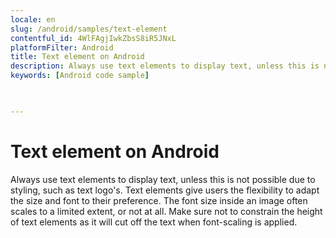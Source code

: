```yaml
---
locale: en
slug: /android/samples/text-element
contentful_id: 4WlFAgjIwkZbsS8iR5JNxL
platformFilter: Android
title: Text element on Android
description: Always use text elements to display text, unless this is not possible due to styling, such as text logo's.
keywords: [Android code sample]


	
---
```


# Text element on Android

Always use text elements to display text, unless this is not possible due to styling, such as text logo's. Text elements give users the flexibility to adapt the size and font to their preference. The font size inside an image often scales to a limited extent, or not at all. Make sure not to constrain the height of text elements as it will cut off the text when font-scaling is applied.

<CodeSample id="text-element" locale="en" platform="android"/>